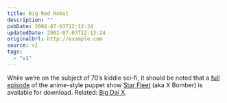 ```yaml
---
title: Big Red Robot
description: ""
pubDate: 2002-07-03T12:12:24
updatedDate: 2002-07-03T12:12:24
originalUrl: http://example.com
source: v1
tags:
  - "v1"
---
```


While we&#8217;re on the subject of 70&#8217;s kiddie sci-fi, it should be noted that a [full episode][1] of the anime-style puppet show [Star Fleet][2] (aka X Bomber) is available for download. Related: [Big Dai X][3].

[1]: http://www.sfxb.co.uk/ivs/stftvideos.html "Star Fleet: Episode 4 (Windows Media)"
[2]: http://www.sfxb.co.uk/ "Star Fleet X Bomber homepage"
[3]: http://www.bigdaix.com/ "Big Dai X"
